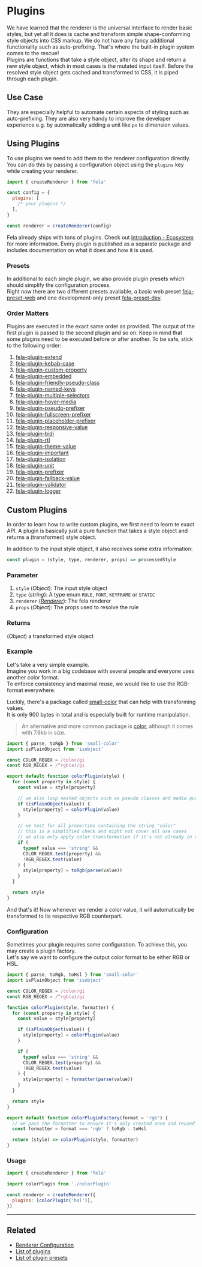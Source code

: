 # Plugins

We have learned that the renderer is the universal interface to render basic styles, but yet all it does is cache and transform simple shape-conforming style objects into CSS markup. We do not have any fancy additional functionality such as auto-prefixing. That's where the built-in plugin system comes to the rescue!<br />
Plugins are functions that take a style object, alter its shape and return a new style object, which in most cases is the mutated input itself.
Before the resolved style object gets cached and transformed to CSS, it is piped through each plugin.

## Use Case

They are especially helpful to automate certain aspects of styling such as auto-prefixing. They are also very handy to improve the developer experience e.g. by automatically adding a unit like `px` to dimension values.

## Using Plugins

To use plugins we need to add them to the renderer configuration directly. You can do this by passing a configuration object using the `plugins` key while creating your renderer.

```javascript
import { createRenderer } from 'fela'

const config = {
  plugins: [
    /* your plugins */
  ],
}

const renderer = createRenderer(config)
```

Fela already ships with tons of plugins. Check out [Introduction - Ecosystem](intro/ecosystem#plugins) for more information. Every plugin is published as a separate package and includes documentation on what it does and how it is used.

### Presets

In additional to each single plugin, we also provide plugin presets which should simplify the configuration process.<br />
Right now there are two different presets available, a basic web preset [fela-preset-web](https://github.com/robinweser/fela/tree/master/packages/fela-preset-web) and one development-only preset [fela-preset-dev](https://github.com/robinweser/fela/tree/master/packages/fela-preset-dev).

### Order Matters

Plugins are executed in the exact same order as provided. The output of the first plugin is passed to the second plugin and so on. Keep in mind that some plugins need to be executed before or after another. To be safe, stick to the following order:

1. [fela-plugin-extend](https://github.com/robinweser/fela/tree/master/packages/fela-plugin-extend)
2. [fela-plugin-kebab-case](https://github.com/robinweser/fela/tree/master/packages/fela-plugin-kebab-case)
3. [fela-plugin-custom-property](https://github.com/robinweser/fela/tree/master/packages/fela-plugin-custom-property)
4. [fela-plugin-embedded](https://github.com/robinweser/fela/tree/master/packages/fela-plugin-embedded)
5. [fela-plugin-friendly-pseudo-class](https://github.com/robinweser/fela/tree/master/packages/fela-plugin-friendly-pseudo-class)
6. [fela-plugin-named-keys](https://github.com/robinweser/fela/tree/master/packages/fela-plugin-named-keys)
7. [fela-plugin-multiple-selectors](https://github.com/robinweser/fela/tree/master/packages/fela-plugin-multiple-selectors)
8. [fela-plugin-hover-media](https://github.com/robinweser/fela/tree/master/packages/fela-plugin-hover-media)
9. [fela-plugin-pseudo-prefixer](https://github.com/robinweser/fela/tree/master/packages/fela-plugin-pseudo-prefixer)
10. [fela-plugin-fullscreen-prefixer](https://github.com/robinweser/fela/tree/master/packages/fela-plugin-fullscreen-prefixer)
11. [fela-plugin-placeholder-prefixer](https://github.com/robinweser/fela/tree/master/packages/fela-plugin-placeholder-prefixer)
12. [fela-plugin-responsive-value](https://github.com/robinweser/fela/tree/master/packages/fela-plugin-responsive-value)
13. [fela-plugin-bidi](https://github.com/robinweser/fela/tree/master/packages/fela-plugin-bidi)
14. [fela-plugin-rtl](https://github.com/robinweser/fela/tree/master/packages/fela-plugin-rtl)
15. [fela-plugin-theme-value](https://github.com/robinweser/fela/tree/master/packages/fela-plugin-theme-value)
16. [fela-plugin-important](https://github.com/robinweser/fela/tree/master/packages/fela-plugin-important)
17. [fela-plugin-isolation](https://github.com/robinweser/fela/tree/master/packages/fela-plugin-isolation)
18. [fela-plugin-unit](https://github.com/robinweser/fela/tree/master/packages/fela-plugin-unit)
19. [fela-plugin-prefixer](https://github.com/robinweser/fela/tree/master/packages/fela-plugin-prefixer)
20. [fela-plugin-fallback-value](https://github.com/robinweser/fela/tree/master/packages/fela-plugin-fallback-value)
21. [fela-plugin-validator](https://github.com/robinweser/fela/tree/master/packages/fela-plugin-validator)
22. [fela-plugin-logger](https://github.com/robinweser/fela/tree/master/packages/fela-plugin-logger)

## Custom Plugins

In order to learn how to write custom plugins, we first need to learn te exact API. A plugin is basically just a pure function that takes a style object and returns a (transformed) style object.

In addition to the input style object, it also receives some extra information:

```javascript
const plugin = (style, type, renderer, props) => processedStyle
```

### Parameter

1. `style` (_Object_): The input style object
2. `type` (_string_): A type enum `RULE`, `FONT`, `KEYFRAME` or `STATIC`
3. `renderer` ([_Renderer_](api/fela/renderer)): The fela renderer
4. `props` (_Object_): The props used to resolve the rule

### Returns

(_Object_) a transformed style object

### Example

Let's take a very simple example. <br />
Imagine you work in a big codebase with several people and everyone uses another color format.<br />
To enforce consistency and maximal reuse, we would like to use the RGB-format everywhere.

Luckily, there's a package called [small-color](https://github.com/robinweser/small-color) that can help with transforming values.<br />
It is only 900 bytes in total and is especially built for runtime manipulation.

> An alternative and more common package is [color](https://github.com/Qix-/color), although it comes with 7.6kb in size.

```javascript name=colorPlugin.js
import { parse, toRgb } from 'small-color'
import isPlainObject from 'isobject'

const COLOR_REGEX = /color/gi
const RGB_REGEX = /^rgb(a)/gi

export default function colorPlugin(style) {
  for (const property in style) {
    const value = style[property]

    // we also loop nested objects such as pseudo classes and media queries
    if (isPlainObject(value)) {
      style[property] = colorPlugin(value)
    }

    // we test for all properties containing the string "color"
    // this is a simplified check and might not cover all use cases
    // we also only apply color transformation if it's not already in rgb-format
    if (
      typeof value === 'string' &&
      COLOR_REGEX.test(property) &&
      !RGB_REGEX.test(value)
    ) {
      style[property] = toRgb(parse(value))
    }
  }

  return style
}
```

And that's it! Now whenever we render a color value, it will automatically be transformed to its respective RGB counterpart.

### Configuration

Sometimes your plugin requires some configuration. To achieve this, you may create a plugin factory.<br />
Let's say we want to configure the output color format to be either RGB or HSL.

```javascript name=colorPlugin.js
import { parse, toRgb, toHsl } from 'small-color'
import isPlainObject from 'isobject'

const COLOR_REGEX = /color/gi
const RGB_REGEX = /^rgb(a)/gi

function colorPlugin(style, formatter) {
  for (const property in style) {
    const value = style[property]

    if (isPlainObject(value)) {
      style[property] = colorPlugin(value)
    }

    if (
      typeof value === 'string' &&
      COLOR_REGEX.test(property) &&
      !RGB_REGEX.test(value)
    ) {
      style[property] = formatter(parse(value))
    }
  }

  return style
}

export default function colorPluginFactory(format = 'rgb') {
  // we pass the formatter to ensure it's only created once and reused
  const formatter = format === 'rgb' ? toRgb : toHsl

  return (style) => colorPlugin(style, formatter)
}
```

### Usage

```javascript name=renderer.js
import { createRenderer } from 'fela'

import colorPlugin from './colorPlugin'

const renderer = createRenderer({
  plugins: [colorPlugin('hsl')],
})
```

---

## Related

- [Renderer Configuration](advanced/renderer-configuration)
- [List of plugins](intro/ecosystem#plugins)
- [List of plugin presets](intro/ecosystem/plugin-presets)

